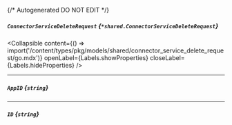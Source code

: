 {/* Autogenerated DO NOT EDIT  */}

##### `ConnectorServiceDeleteRequest` *{`*shared.ConnectorServiceDeleteRequest`}*

<Collapsible content={() => import('/content/types/pkg/models/shared/connector_service_delete_request/go.mdx')} openLabel={Labels.showProperties} closeLabel={Labels.hideProperties} />


---
##### `AppID` *{`string`}*

---
##### `ID` *{`string`}*


